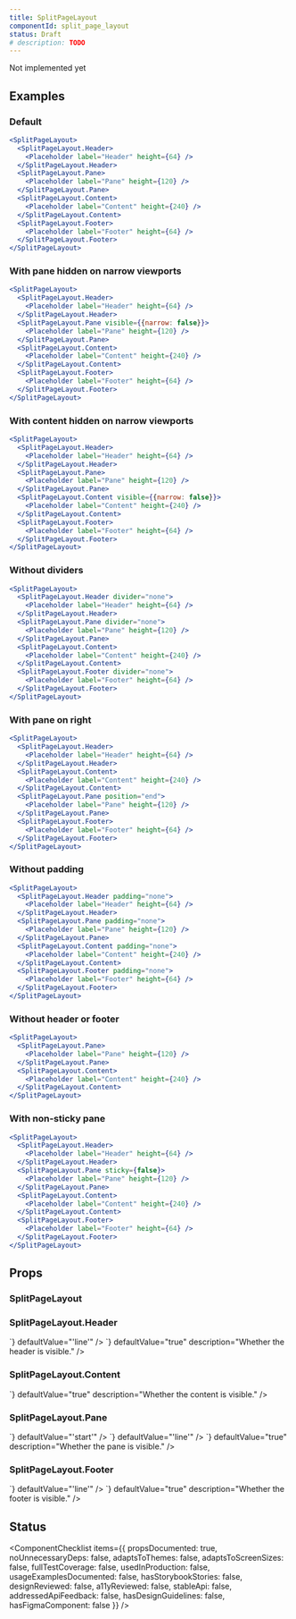 ```yaml
---
title: SplitPageLayout
componentId: split_page_layout
status: Draft
# description: TODO
---
```


<Note variant="warning">Not implemented yet</Note>

## Examples

### Default

```jsx
<SplitPageLayout>
  <SplitPageLayout.Header>
    <Placeholder label="Header" height={64} />
  </SplitPageLayout.Header>
  <SplitPageLayout.Pane>
    <Placeholder label="Pane" height={120} />
  </SplitPageLayout.Pane>
  <SplitPageLayout.Content>
    <Placeholder label="Content" height={240} />
  </SplitPageLayout.Content>
  <SplitPageLayout.Footer>
    <Placeholder label="Footer" height={64} />
  </SplitPageLayout.Footer>
</SplitPageLayout>
```

### With pane hidden on narrow viewports

```jsx
<SplitPageLayout>
  <SplitPageLayout.Header>
    <Placeholder label="Header" height={64} />
  </SplitPageLayout.Header>
  <SplitPageLayout.Pane visible={{narrow: false}}>
    <Placeholder label="Pane" height={120} />
  </SplitPageLayout.Pane>
  <SplitPageLayout.Content>
    <Placeholder label="Content" height={240} />
  </SplitPageLayout.Content>
  <SplitPageLayout.Footer>
    <Placeholder label="Footer" height={64} />
  </SplitPageLayout.Footer>
</SplitPageLayout>
```

### With content hidden on narrow viewports

```jsx
<SplitPageLayout>
  <SplitPageLayout.Header>
    <Placeholder label="Header" height={64} />
  </SplitPageLayout.Header>
  <SplitPageLayout.Pane>
    <Placeholder label="Pane" height={120} />
  </SplitPageLayout.Pane>
  <SplitPageLayout.Content visible={{narrow: false}}>
    <Placeholder label="Content" height={240} />
  </SplitPageLayout.Content>
  <SplitPageLayout.Footer>
    <Placeholder label="Footer" height={64} />
  </SplitPageLayout.Footer>
</SplitPageLayout>
```

### Without dividers

```jsx
<SplitPageLayout>
  <SplitPageLayout.Header divider="none">
    <Placeholder label="Header" height={64} />
  </SplitPageLayout.Header>
  <SplitPageLayout.Pane divider="none">
    <Placeholder label="Pane" height={120} />
  </SplitPageLayout.Pane>
  <SplitPageLayout.Content>
    <Placeholder label="Content" height={240} />
  </SplitPageLayout.Content>
  <SplitPageLayout.Footer divider="none">
    <Placeholder label="Footer" height={64} />
  </SplitPageLayout.Footer>
</SplitPageLayout>
```

### With pane on right

```jsx
<SplitPageLayout>
  <SplitPageLayout.Header>
    <Placeholder label="Header" height={64} />
  </SplitPageLayout.Header>
  <SplitPageLayout.Content>
    <Placeholder label="Content" height={240} />
  </SplitPageLayout.Content>
  <SplitPageLayout.Pane position="end">
    <Placeholder label="Pane" height={120} />
  </SplitPageLayout.Pane>
  <SplitPageLayout.Footer>
    <Placeholder label="Footer" height={64} />
  </SplitPageLayout.Footer>
</SplitPageLayout>
```

### Without padding

```jsx
<SplitPageLayout>
  <SplitPageLayout.Header padding="none">
    <Placeholder label="Header" height={64} />
  </SplitPageLayout.Header>
  <SplitPageLayout.Pane padding="none">
    <Placeholder label="Pane" height={120} />
  </SplitPageLayout.Pane>
  <SplitPageLayout.Content padding="none">
    <Placeholder label="Content" height={240} />
  </SplitPageLayout.Content>
  <SplitPageLayout.Footer padding="none">
    <Placeholder label="Footer" height={64} />
  </SplitPageLayout.Footer>
</SplitPageLayout>
```

### Without header or footer

```jsx
<SplitPageLayout>
  <SplitPageLayout.Pane>
    <Placeholder label="Pane" height={120} />
  </SplitPageLayout.Pane>
  <SplitPageLayout.Content>
    <Placeholder label="Content" height={240} />
  </SplitPageLayout.Content>
</SplitPageLayout>
```

### With non-sticky pane

```jsx
<SplitPageLayout>
  <SplitPageLayout.Header>
    <Placeholder label="Header" height={64} />
  </SplitPageLayout.Header>
  <SplitPageLayout.Pane sticky={false}>
    <Placeholder label="Pane" height={120} />
  </SplitPageLayout.Pane>
  <SplitPageLayout.Content>
    <Placeholder label="Content" height={240} />
  </SplitPageLayout.Content>
  <SplitPageLayout.Footer>
    <Placeholder label="Footer" height={64} />
  </SplitPageLayout.Footer>
</SplitPageLayout>
```

## Props

### SplitPageLayout

<PropsTable>
  <PropsTableSxRow />
</PropsTable>

### SplitPageLayout.Header

<PropsTable>
  <PropsTableRow
    name="divider"
    // TODO: Document ResponsiveValue
    // This prop accepts a viewport range map (i.e. {regular: ..., narrow: ...}) in addition to a single value.
    // The `regular` and `wide` keys of the viewport range map can be 'none' or 'line'.
    // The `narrow` key of the viewport range map can be 'none' or 'line' or 'filled'.
    type={`ResponsiveValue<
  'none' | 'line',
  'none' | 'line' | 'filled'
>`}
    defaultValue="'line'"
  />
  <PropsTableRow
    name="visible"
    type={`ResponsiveValue<boolean>`}
    defaultValue="true"
    description="Whether the header is visible."
  />
  <PropsTableRow
    name="padding"
    type={`| 'none'
| 'normal'
| 'condensed'`}
    defaultValue="'normal'"
  />
  <PropsTableSxRow />
</PropsTable>

### SplitPageLayout.Content

<PropsTable>
  <PropsTableRow
    name="width"
    type={`| 'full'
| 'medium'
| 'large'
| 'xlarge'`}
    defaultValue="'xlarge'"
    description="The maximum width of the content region."
  />
  <PropsTableRow
    name="visible"
    type={`ResponsiveValue<boolean>`}
    defaultValue="true"
    description="Whether the content is visible."
  />
  <PropsTableRow
    name="padding"
    type={`| 'none'
| 'normal'
| 'condensed'`}
    defaultValue="'normal'"
  />
  <PropsTableSxRow />
</PropsTable>

### SplitPageLayout.Pane

<PropsTable>
  <PropsTableRow
    name="position"
    type={`ResponsiveValue<
  'start' | 'end'
>`}
    defaultValue="'start'"
  />
  <PropsTableRow
    name="width"
    type={`| 'small'
| 'medium'
| 'large'`}
    defaultValue="'medium'"
    description="The width of the pane."
  />
  <PropsTableRow
    name="divider"
    type={`ResponsiveValue<
  'none' | 'line',
  'none' | 'line' | 'filled'
>`}
    defaultValue="'line'"
  />
  <PropsTableRow
    name="visible"
    type={`ResponsiveValue<boolean>`}
    defaultValue="true"
    description="Whether the pane is visible."
  />
  <PropsTableRow
    name="padding"
    type={`| 'none'
| 'normal'
| 'condensed'`}
    defaultValue="'normal'"
  />
  <PropsTableSxRow />
</PropsTable>

### SplitPageLayout.Footer

<PropsTable>
  <PropsTableRow
    name="divider"
    type={`ResponsiveValue<
  'none' | 'line',
  'none' | 'line' | 'filled'
>`}
    defaultValue="'line'"
  />
  <PropsTableRow
    name="visible"
    type={`ResponsiveValue<boolean>`}
    defaultValue="true"
    description="Whether the footer is visible."
  />
  <PropsTableRow
    name="padding"
    type={`| 'none'
| 'normal'
| 'condensed'`}
    defaultValue="'normal'"
  />
  <PropsTableSxRow />
</PropsTable>

## Status

<ComponentChecklist
  items={{
    propsDocumented: true,
    noUnnecessaryDeps: false,
    adaptsToThemes: false,
    adaptsToScreenSizes: false,
    fullTestCoverage: false,
    usedInProduction: false,
    usageExamplesDocumented: false,
    hasStorybookStories: false,
    designReviewed: false,
    a11yReviewed: false,
    stableApi: false,
    addressedApiFeedback: false,
    hasDesignGuidelines: false,
    hasFigmaComponent: false
  }}
/>
